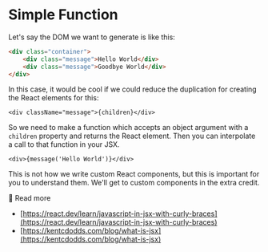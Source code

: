 # Simple Function

Let's say the DOM we want to generate is like this:

```html
<div class="container">
	<div class="message">Hello World</div>
	<div class="message">Goodbye World</div>
</div>
```

In this case, it would be cool if we could reduce the duplication for creating
the React elements for this:

```tsx
<div className="message">{children}</div>
```

So we need to make a function which accepts an object argument with a `children`
property and returns the React element. Then you can interpolate a call to that
function in your JSX.

```tsx
<div>{message('Hello World')}</div>
```

This is not how we write custom React components, but this is important for you
to understand them. We'll get to custom components in the extra credit.

📜 Read more

- [https://react.dev/learn/javascript-in-jsx-with-curly-braces](https://react.dev/learn/javascript-in-jsx-with-curly-braces)
- [https://kentcdodds.com/blog/what-is-jsx](https://kentcdodds.com/blog/what-is-jsx)
